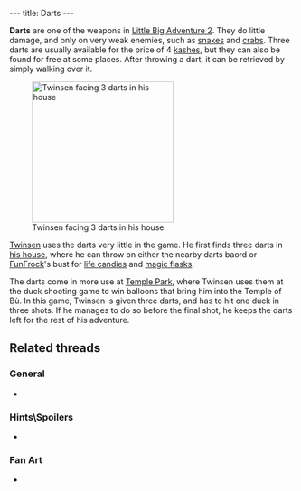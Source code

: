 ---
title: Darts
---

{{twinsunica import}}{{Infobox Item
 |image=Darts.gif
 |type=weapon
 |critical=no
 |magical=no
 |unique=no
 |lba1=
 |lba2=yes
 |upgrades=no
 |rowposition=1
 |columnposition=2
 |effect=none
 |effectamount=
 |purpose=
 |combattype=enemies
 |powerlevel=yellow
 |rate=Medium
 |range=Medium
 |damage=little
}}

'''Darts''' are one of the weapons in [[Little Big Adventure 2]]. They do little damage, and only on very weak enemies, such as [[snake]]s and [[crab]]s. Three darts are usually available for the price of 4 [[kashes]], but they can also be found for free at some places. After throwing a dart, it can be retrieved by simply walking over it.

[[Image:LBA2_-_Twinsen_facing_darts_in_his_basement.jpg|right|thumb|250px|Twinsen facing 3 darts in his house]]

[[Twinsen]] uses the darts very little in the game. He first finds three darts in [[Twinsen's house|his house]], where he can throw on either the nearby darts baord or [[FunFrock]]'s bust for [[life candies]] and [[magic flasks]].

The darts come in more use at [[Temple Park]], where Twinsen uses them at the duck shooting game to win balloons that bring him into the Temple of Bù. In this game, Twinsen is given three darts, and has to hit one duck in three shots. If he manages to do so before the final shot, he keeps the darts left for the rest of his adventure.

==Related threads==
===General===
* {{thread|id=8282|title=Darts}}

===Hints\Spoilers===
* {{thread|id=857|title=Twinsen Odyssey-Dart Help}}

===Fan Art===
* {{thread|id=4645|title=pictures!}}